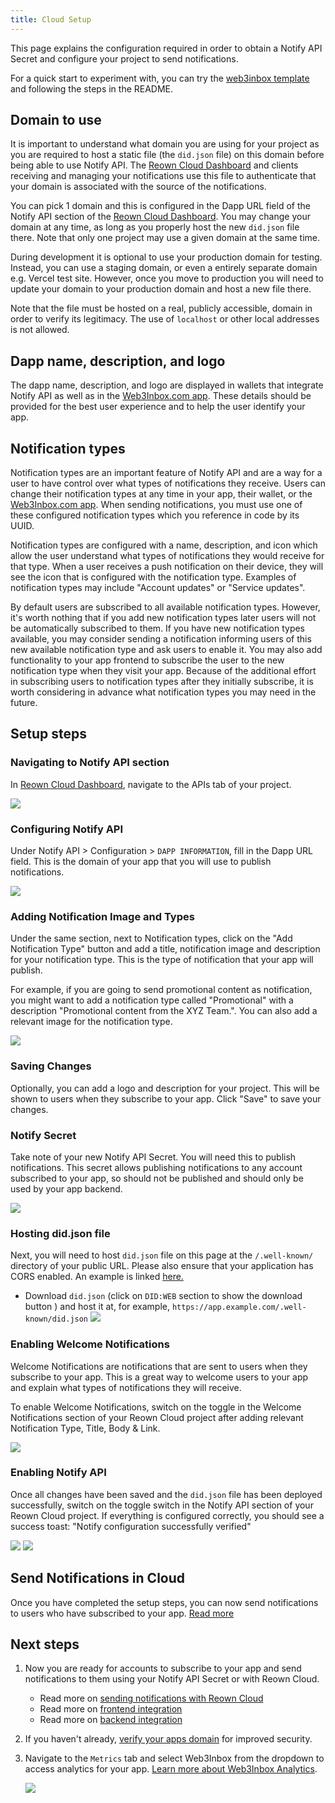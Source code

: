 ```yaml
---
title: Cloud Setup
---
```



This page explains the configuration required in order to obtain a Notify API Secret and configure your project to send notifications.

For a quick start to experiment with, you can try the [web3inbox template](https://github.com/WalletConnect/web3inbox-client/tree/main/apps/web) and following the steps in the README.

<CloudBanner />

## Domain to use

It is important to understand what domain you are using for your project as you are required to host a static file (the `did.json` file) on this domain before being able to use Notify API. The [Reown Cloud Dashboard](https://dashboard.reown.com) and clients receiving and managing your notifications use this file to authenticate that your domain is associated with the source of the notifications.

You can pick 1 domain and this is configured in the Dapp URL field of the Notify API section of the [Reown Cloud Dashboard](https://dashboard.reown.com). You may change your domain at any time, as long as you properly host the new `did.json` file there. Note that only one project may use a given domain at the same time.

During development it is optional to use your production domain for testing. Instead, you can use a staging domain, or even a entirely separate domain e.g. Vercel test site. However, once you move to production you will need to update your domain to your production domain and host a new file there.

Note that the file must be hosted on a real, publicly accessible, domain in order to verify its legitimacy. The use of `localhost` or other local addresses is not allowed.

## Dapp name, description, and logo

The dapp name, description, and logo are displayed in wallets that integrate Notify API as well as in the [Web3Inbox.com app](https://app.web3inbox.com). These details should be provided for the best user experience and to help the user identify your app.

## Notification types

Notification types are an important feature of Notify API and are a way for a user to have control over what types of notifications they receive. Users can change their notification types at any time in your app, their wallet, or the [Web3Inbox.com app](https://app.web3inbox.com). When sending notifications, you must use one of these configured notification types which you reference in code by its UUID.

Notification types are configured with a name, description, and icon which allow the user understand what types of notifications they would receive for that type. When a user receives a push notification on their device, they will see the icon that is configured with the notification type. Examples of notification types may include "Account updates" or "Service updates".

<Note>
  By default users are subscribed to all available notification types. However,
  it's worth nothing that if you add new notification types later users will not
  be automatically subscribed to them. If you have new notification types
  available, you may consider sending a notification informing users of this new
  available notification type and ask users to enable it. You may also add
  functionality to your app frontend to subscribe the user to the new
  notification type when they visit your app. Because of the additional effort
  in subscribing users to notification types after they initially subscribe, it
  is worth considering in advance what notification types you may need in the
  future.
</Note>

## Setup steps

### Navigating to Notify API section

In [Reown Cloud Dashboard](https://dashboard.reown.com), navigate to the APIs tab of your project.

<Frame>
  <img src="/images/w3i/1.png" />
</Frame>

### Configuring Notify API

Under Notify API > Configuration > `DAPP INFORMATION`, fill in the Dapp URL field. This is the domain of your app that you will use to publish notifications.

<Frame>
  <img src="/images/w3i/dapp-info.png" />
</Frame>

### Adding Notification Image and Types

Under the same section, next to Notification types, click on the "Add Notification Type" button and add a title, notification image and description for your notification type. This is the type of notification that your app will publish.

For example, if you are going to send promotional content as notification, you might want to add a notification type called "Promotional" with a description "Promotional content from the XYZ Team.".
You can also add a relevant image for the notification type.

<Frame>
  <img src="/images/w3i/notification-type.png" />
</Frame>

### Saving Changes

Optionally, you can add a logo and description for your project. This will be shown to users when they subscribe to your app. Click "Save" to save your changes.

### Notify Secret

Take note of your new Notify API Secret. You will need this to publish notifications. This secret
allows publishing notifications to any account subscribed to your app, so should not be published
and should only be used by your app backend.

<Frame>
  <img src="/images/w3i/3.png" />
</Frame>

### Hosting did.json file

Next, you will need to host `did.json` file on this page at the `/.well-known/` directory of your public URL. Please also ensure that your application has CORS enabled. An example is linked [here.](https://github.com/WalletConnect/gm-dapp/blob/main/next.config.js)

- Download `did.json` (click on `DID:WEB` section to show the download button ) and host it at, for example, `https://app.example.com/.well-known/did.json`
  <Frame>
    <img src="/images/w3i/did.png" />
  </Frame>

### Enabling Welcome Notifications

Welcome Notifications are notifications that are sent to users when they subscribe to your app. This is a great way to welcome users to your app and explain what types of notifications they will receive.

To enable Welcome Notifications, switch on the toggle in the Welcome Notifications section of your Reown Cloud project after adding relevant Notification Type, Title, Body & Link.

<Frame>
  <img src="/images/w3i/welcome.png" />
</Frame>

### Enabling Notify API

Once all changes have been saved and the `did.json` file has been deployed successfully, switch on the toggle switch in the Notify API section of your Reown Cloud project. If everything is configured correctly, you should see a success toast: "Notify configuration successfully verified"

<Frame>
  <img src="/images/w3i/5.png" />
</Frame>
<Frame>
  <img src="/images/w3i/6.png" />
</Frame>

## Send Notifications in Cloud

Once you have completed the setup steps, you can now send notifications to users who have subscribed to your app. [Read more](./cloud-sending)

## Next steps

1. Now you are ready for accounts to subscribe to your app and send notifications to them using your Notify API Secret or with Reown Cloud.

   - Read more on [sending notifications with Reown Cloud](./cloud-sending)
   - Read more on [frontend integration](./frontend-integration/usage)
   - Read more on [backend integration](./backend-integration)

2. If you haven't already, [verify your apps domain](../cloud/verify) for improved security.

3. Navigate to the `Metrics` tab and select Web3Inbox from the dropdown to access analytics for your app. [Learn more about Web3Inbox Analytics](../cloud/analytics#web3inbox).

   <Frame>
     <img src="/images/w3i/metrics.png" />
   </Frame>
